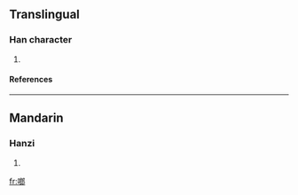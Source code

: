 ==Translingual==
===Han character===
{{Han char|rn=30|rad=口|as=08|sn=11|four=6702<sub>7</sub>|canj=口戈戈中 (RIIL)}}
# {{defn|Han|sort=口08}}
====References====
{{Han ref|kx=0204.111|hdz=10646.090|uh=5577|ud=21879|bh=D86A|bd=55402}}
----
==Mandarin==
===Hanzi===
{{cmn-hanzi|pin=[[lāng]] ([[lang1]])|wg=lang<sup>1</sup>}}
# {{defn|Mandarin}}

[[fr:啷]]